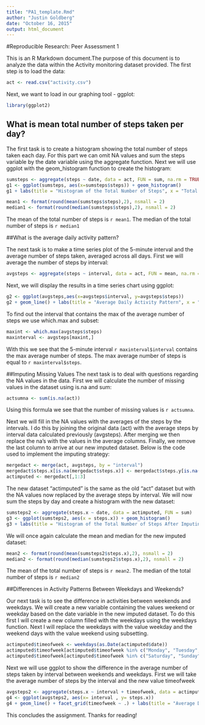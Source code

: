 ```yaml
---
title: "PA1_template.Rmd"
author: "Justin Goldberg"
date: "October 16, 2015"
output: html_document
---
```

#Reproducible Research: Peer Assessment 1

This is an R Markdown document.The purpose of this document is to analyze the data within the Activity monitoring dataset provided. The first step is to load the data:

```r
act <- read.csv("activity.csv")
```

Next, we want to load in our graphing tool - ggplot:

```r
library(ggplot2)
```

## What is mean total number of steps taken per day?

The first task is to create a histogram showing the total number of steps taken each day. For this part we can omit NA values and sum the steps variable by the date variable using the aggregate function. Next we will use ggplot with the geom_histogram function to create the histogram:

```r
sumsteps <- aggregate(steps ~ date, data = act, FUN = sum, na.rm = TRUE)
g1 <- ggplot(sumsteps, aes(x=sumsteps$steps)) + geom_histogram()
g1 + labs(title = "Histogram of the Total Number of Steps", x = "Total Number of Steps")
```

```r
mean1 <- format(round(mean(sumsteps$steps),2), nsmall = 2)
median1 <- format(round(median(sumsteps$steps),2), nsmall = 2)
```

The mean of the total number of steps is `r mean1`. The median of the total number of steps is `r median1`

##What is the average daily activity pattern?

The next task is to make a time series plot of the 5-minute interval and the average number of steps taken, averaged across all days.
First we will average the number of steps by interval:

```r
avgsteps <- aggregate(steps ~ interval, data = act, FUN = mean, na.rm = TRUE)
```

Next, we will display the results in a time series chart using ggplot:
```r
g2 <- ggplot(avgsteps,aes(x=avgsteps$interval, y=avgsteps$steps))
g2 + geom_line() + labs(title = "Average Daily Activity Pattern", x = "5-Minute Interval", y = "Average Number of Steps")
```

To find out the interval that contains the max of the average number of steps we use which.max and subset:
```r
maxint <- which.max(avgsteps$steps)
maxinterval <- avgsteps[maxint,]
```
With this we see that the 5-minute interval `r maxinterval$interval` contains the max average number of steps. 
The max average number of steps is equal to `r maxinterval$steps`.

##Imputing Missing Values
The next task is to deal with questions regarding the NA values in the data. First we will calculate the number of missing values in the dataset using is.na and sum:
```r
actsumna <- sum(is.na(act))
```
Using this formula we see that the number of missing values is `r actsumna`.

Next we will fill in the NA values with the averages of the steps by the intervals. I do this by joining the original data (act) with the average steps by interval data calculated previously (avgsteps). After merging we then replace the na's with the values in the average columns. Finally, we remove the last column to arrive at our new imputed dataset. Below is the code used to implement the imputing strategy:

```r
mergedact <- merge(act, avgsteps, by = "interval")
mergedact$steps.x[is.na(mergedact$steps.x)] <- mergedact$steps.y[is.na(mergedact$steps.x)]
actimputed <- mergedact[,1:3]
```

The new dataset "actimputed" is the same as the old "act" dataset but with the NA values now replaced by the average steps by interval.
We will now sum the steps by day and create a histogram with the new dataset:

```r
sumsteps2 <- aggregate(steps.x ~ date, data = actimputed, FUN = sum)
g3 <- ggplot(sumsteps2, aes(x = steps.x)) + geom_histogram()
g3 + labs(title = "Histogram of the Total Number of Steps After Imputing", x = "Total Number of Steps")
```

We will once again calculate the mean and median for the new imputed dataset:

```r
mean2 <- format(round(mean(sumsteps2$steps.x),2), nsmall = 2)
median2 <- format(round(median(sumsteps2$steps.x),2), nsmall = 2)
```

The mean of the total number of steps is `r mean2`. The median of the total number of steps is `r median2`

##Differences in Activity Patterns Between Weekdays and Weekends?

Our next task is to see the difference in activities between weekends and weekdays. We will create a new variable containing the values weekend or weekday based on the date variable in the new imputed dataset. To do this first I will create a new column filled with the weekdays using the weekdays function. Next I will replace the weekdays with the value weekday and the weekend days with the value weekend using subsetting.

```r
actimputed$timeofweek <- weekdays(as.Date(actimputed$date))
actimputed$timeofweek[actimputed$timeofweek %in% c("Monday", "Tuesday", "Wednesday", "Thursday", "Friday")] <- "Weekday"
actimputed$timeofweek[actimputed$timeofweek %in% c("Saturday", "Sunday")] <- "Weekend"
```

Next we will use ggplot to show the difference in the average number of steps taken by interval between weekends and weekdays. First we will take the average number of steps by the interval and the new value timeofweek

```r
avgsteps2 <- aggregate(steps.x ~ interval + timeofweek, data = actimputed, FUN = mean)
g4 <- ggplot(avgsteps2, aes(x= interval , y= steps.x))
g4 + geom_line() + facet_grid(timeofweek ~ .) + labs(title = "Average Daily Activity Pattern Split by Weekend and Weekday", x = "5-Minute Interval", y = "Average Number of Steps")
```

This concludes the assignment. Thanks for reading!


